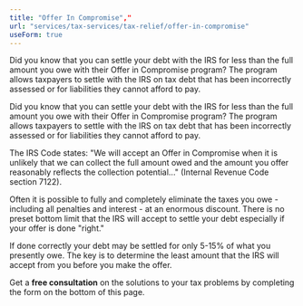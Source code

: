 ```yaml
---
title: "Offer In Compromise","
url: "services/tax-services/tax-relief/offer-in-compromise"
useForm: true
---
```


Did you know that you can settle your debt with the IRS for less than the full amount you owe with their Offer in Compromise program? The program allows taxpayers to settle with the IRS on tax debt that has been incorrectly assessed or for liabilities they cannot afford to pay.

Did you know that you can settle your debt with the IRS for less than the full amount you owe with their Offer in Compromise program? The program allows taxpayers to settle with the IRS on tax debt that has been incorrectly assessed or for liabilities they cannot afford to pay.

The IRS Code states: "We will accept an Offer in Compromise when it is unlikely that we can collect the full amount owed and the amount you offer reasonably reflects the collection potential..." (Internal Revenue Code section 7122).

Often it is possible to fully and completely eliminate the taxes you owe - including all penalties and interest - at an enormous discount. There is no preset bottom limit that the IRS will accept to settle your debt especially if your offer is done "right."

If done correctly your debt may be settled for only 5-15% of what you presently owe. The key is to determine the least amount that the IRS will accept from you before you make the offer.

Get a **free consultation** on the solutions to your tax problems by completing the form on the bottom of this page.

